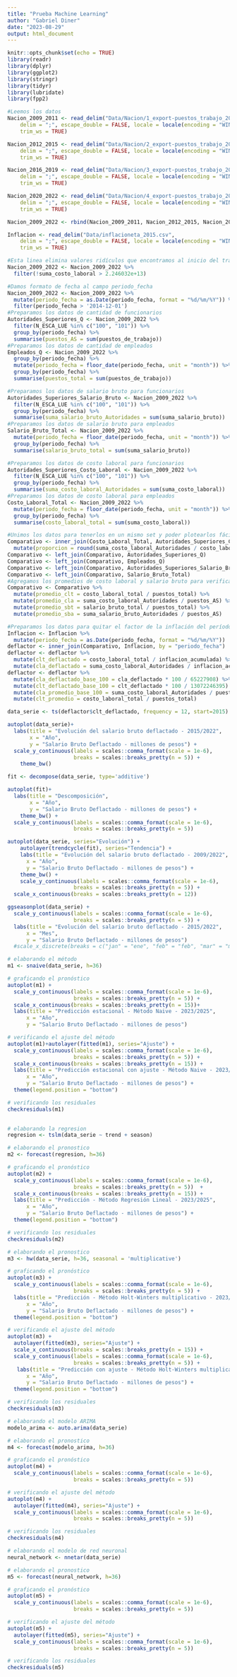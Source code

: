 ```yaml
---
title: "Prueba Machine Learning"
author: "Gabriel Diner"
date: "2023-08-29"
output: html_document
---
```


```r
knitr::opts_chunk$set(echo = TRUE)
library(readr)
library(dplyr)
library(ggplot2)
library(stringr)
library(tidyr)
library(lubridate)
library(fpp2)

```

```r
#Leemos los datos
Nacion_2009_2011 <- read_delim("Data/Nacion/1_export-puestos_trabajo_2009_2011.csv", 
    delim = ";", escape_double = FALSE, locale = locale(encoding = "WINDOWS-1252", decimal_mark = ","), 
    trim_ws = TRUE)

Nacion_2012_2015 <- read_delim("Data/Nacion/2_export-puestos_trabajo_2012_2015.csv", 
    delim = ";", escape_double = FALSE, locale = locale(encoding = "WINDOWS-1252", decimal_mark = ","), 
    trim_ws = TRUE)

Nacion_2016_2019 <- read_delim("Data/Nacion/3_export-puestos_trabajo_2016_2019.csv", 
    delim = ";", escape_double = FALSE, locale = locale(encoding = "WINDOWS-1252", decimal_mark = ","), 
    trim_ws = TRUE)

Nacion_2020_2022 <- read_delim("Data/Nacion/4_export-puestos_trabajo_2020_2022.csv", 
    delim = ";", escape_double = FALSE, locale = locale(encoding = "WINDOWS-1252", decimal_mark = ","), 
    trim_ws = TRUE)

Nacion_2009_2022 <- rbind(Nacion_2009_2011, Nacion_2012_2015, Nacion_2016_2019, Nacion_2020_2022)

Inflacion <- read_delim("Data/inflacioneta_2015.csv", 
    delim = ";", escape_double = FALSE, locale = locale(encoding = "WINDOWS-1252"), 
    trim_ws = TRUE)
```


```r
#Esta linea elimina valores ridículos que encontramos al inicio del trabajo, pero que estaban limitados a períodos y áreas de gobierno específicos. 
Nacion_2009_2022 <- Nacion_2009_2022 %>% 
  filter(!suma_costo_laboral > 2.246032e+13)
```

```r
#Damos formato de fecha al campo periodo_fecha
Nacion_2009_2022 <- Nacion_2009_2022 %>% 
  mutate(periodo_fecha = as.Date(periodo_fecha, format = "%d/%m/%Y")) %>% 
  filter(periodo_fecha > '2014-12-01')
#Preparamos los datos de cantidad de funcionarios
Autoridades_Superiores_Q <- Nacion_2009_2022 %>% 
  filter(N_ESCA_LUE %in% c("100", "101")) %>% 
  group_by(periodo_fecha) %>% 
  summarise(puestos_AS = sum(puestos_de_trabajo))
#Preparamos los datos de cantidad de empleados
Empleados_Q <- Nacion_2009_2022 %>% 
  group_by(periodo_fecha) %>% 
  mutate(periodo_fecha = floor_date(periodo_fecha, unit = "month")) %>% 
  group_by(periodo_fecha) %>% 
  summarise(puestos_total = sum(puestos_de_trabajo)) 
```

```r
#Preparamos los datos de salario bruto para funcionarios
Autoridades_Superiores_Salario_Bruto <- Nacion_2009_2022 %>% 
  filter(N_ESCA_LUE %in% c("100", "101")) %>% 
  group_by(periodo_fecha) %>% 
  summarise(suma_salario_bruto_Autoridades = sum(suma_salario_bruto))
#Preparamos los datos de salario bruto para empleados
Salario_Bruto_Total <- Nacion_2009_2022 %>% 
  mutate(periodo_fecha = floor_date(periodo_fecha, unit = "month")) %>% 
  group_by(periodo_fecha) %>% 
  summarise(salario_bruto_total = sum(suma_salario_bruto))
```


```r
#Preparamos los datos de costo laboral para funcionarios
Autoridades_Superiores_Costo_Laboral <- Nacion_2009_2022 %>% 
  filter(N_ESCA_LUE %in% c("100", "101")) %>% 
  group_by(periodo_fecha) %>% 
  summarise(suma_costo_laboral_Autoridades = sum(suma_costo_laboral))
#Preparamos los datos de costo laboral para empleados
Costo_Laboral_Total <- Nacion_2009_2022 %>% 
  mutate(periodo_fecha = floor_date(periodo_fecha, unit = "month")) %>% 
  group_by(periodo_fecha) %>% 
  summarise(costo_laboral_total = sum(suma_costo_laboral))
```

```r
#Unimos los datos para tenerlos en un mismo set y poder plotearlos fácilmente
Comparativo <- inner_join(Costo_Laboral_Total, Autoridades_Superiores_Costo_Laboral, by = "periodo_fecha") %>% 
  mutate(proporcion = round(suma_costo_laboral_Autoridades / costo_laboral_total * 100, 2))
Comparativo <- left_join(Comparativo, Autoridades_Superiores_Q)
Comparativo <- left_join(Comparativo, Empleados_Q)
Comparativo <- left_join(Comparativo, Autoridades_Superiores_Salario_Bruto)
Comparativo <- left_join(Comparativo, Salario_Bruto_Total)
#Agregamos los promedios de costo laboral y salario bruto para verificar que los valores obtenidos guarden cierta razonabilidad
Comparativo <- Comparativo %>% 
  mutate(promedio_clt = costo_laboral_total / puestos_total) %>% 
  mutate(promedio_cla = suma_costo_laboral_Autoridades / puestos_AS) %>% 
  mutate(promedio_sbt = salario_bruto_total / puestos_total) %>% 
  mutate(promedio_sba = suma_salario_bruto_Autoridades / puestos_AS)

```

```r
#Preparamos los datos para quitar el factor de la inflación del período en análisis
Inflacion <- Inflacion %>%
  mutate(periodo_fecha = as.Date(periodo_fecha, format = "%d/%m/%Y"))
deflactor <- inner_join(Comparativo, Inflacion, by = "periodo_fecha")
deflactor <- deflactor %>% 
  mutate(clt_deflactado = costo_laboral_total / inflacion_acumulada) %>% 
  mutate(cla_deflactado = suma_costo_laboral_Autoridades / inflacion_acumulada) 
deflactor <- deflactor %>% 
  mutate(cla_deflactado_base_100 = cla_deflactado * 100 / 65227908) %>% 
  mutate(clt_deflactado_base_100 = clt_deflactado * 100 / 13072246395) %>% 
  mutate(cla_promedio_base_100 = suma_costo_laboral_Autoridades / puestos_AS) %>% 
  mutate(clt_promedio = costo_laboral_total / puestos_total)
```

```r
data_serie <- ts(deflactor$clt_deflactado, frequency = 12, start=2015)
```

```r
autoplot(data_serie)+
  labs(title = "Evolución del salario bruto deflactado - 2015/2022",       
       x = "Año",
       y = "Salario Bruto Deflactado - millones de pesos") +
  scale_y_continuous(labels = scales::comma_format(scale = 1e-6),
                     breaks = scales::breaks_pretty(n = 5)) +
    theme_bw()
```
```r
fit <- decompose(data_serie, type='additive')

autoplot(fit)+
  labs(title = "Descomposición",                   
       x = "Año",
       y = "Salario Bruto Deflactado - millones de pesos") +
    theme_bw() +
  scale_y_continuous(labels = scales::comma_format(scale = 1e-6),
                     breaks = scales::breaks_pretty(n = 5))
```

```r
autoplot(data_serie, series="Evolución") + 
    autolayer(trendcycle(fit), series="Tendencia") +
    labs(title = "Evolución del salario bruto deflactado - 2009/2022",
      x = "Año",
      y = "Salario Bruto Deflactado - millones de pesos") + 
    theme_bw() +
    scale_y_continuous(labels = scales::comma_format(scale = 1e-6),
                     breaks = scales::breaks_pretty(n = 5)) +
  scale_x_continuous(breaks = scales::breaks_pretty(n = 12))
```

```r
ggseasonplot(data_serie) +
  scale_y_continuous(labels = scales::comma_format(scale = 1e-6),
                     breaks = scales::breaks_pretty(n = 5)) +
  labs(title = "Evolución del salario bruto deflactado - 2015/2022",
      x = "Mes",
      y = "Salario Bruto Deflactado - millones de pesos") 
  #scale_x_discrete(breaks = c("jan" = "ene", "feb" = "feb", "mar" = "mar", "apr" = "abr", "may" = "may", "jun" = "jun", "jul" = "jul", "aug" = "ago", "sep" = "sep", "oct" = "oct", "nov" = "nov", "dic" = "dic"))
```

```r
# elaborando el método
m1 <- snaive(data_serie, h=36)

# graficando el pronóstico
autoplot(m1) +
  scale_y_continuous(labels = scales::comma_format(scale = 1e-6),
                     breaks = scales::breaks_pretty(n = 5)) +
  scale_x_continuous(breaks = scales::breaks_pretty(n = 15))+
  labs(title = "Predicción estacional - Método Naive - 2023/2025",
      x = "Año",
      y = "Salario Bruto Deflactado - millones de pesos") 
```

```r
# verificando el ajuste del método
autoplot(m1)+autolayer(fitted(m1), series="Ajuste") +
  scale_y_continuous(labels = scales::comma_format(scale = 1e-6),
                     breaks = scales::breaks_pretty(n = 5)) +
  scale_x_continuous(breaks = scales::breaks_pretty(n = 15)) +
  labs(title = "Predicción estacional con ajuste - Método Naive - 2023/2025",
      x = "Año",
      y = "Salario Bruto Deflactado - millones de pesos") +
  theme(legend.position = "bottom")
```


```r
# verificando los residuales
checkresiduals(m1)
  
```


```r
# elaborando la regresion
regresion <- tslm(data_serie ~ trend + season)

# elaborando el pronostico
m2 <- forecast(regresion, h=36)

# graficando el pronóstico
autoplot(m2) +
  scale_y_continuous(labels = scales::comma_format(scale = 1e-6),
                     breaks = scales::breaks_pretty(n = 5))  +
  scale_x_continuous(breaks = scales::breaks_pretty(n = 15)) +
  labs(title = "Predicción - Método Regresión Lineal - 2023/2025",
      x = "Año",
      y = "Salario Bruto Deflactado - millones de pesos") +
  theme(legend.position = "bottom")
```

```r
# verificando los residuales
checkresiduals(m2)
```

```r
# elaborando el pronostico
m3 <- hw(data_serie, h=36, seasonal = 'multiplicative')

# graficando el pronóstico
autoplot(m3) +
  scale_y_continuous(labels = scales::comma_format(scale = 1e-6),
                     breaks = scales::breaks_pretty(n = 5)) +
  labs(title = "Predicción - Método Holt-Winters multiplicativo - 2023/2025",
      x = "Año",
      y = "Salario Bruto Deflactado - millones de pesos") +
  theme(legend.position = "bottom")
```

```r
# verificando el ajuste del método
autoplot(m3) +
  autolayer(fitted(m3), series="Ajuste") +
  scale_x_continuous(breaks = scales::breaks_pretty(n = 15)) +
  scale_y_continuous(labels = scales::comma_format(scale = 1e-6),
                     breaks = scales::breaks_pretty(n = 5)) +
   labs(title = "Predicción con ajuste - Método Holt-Winters multiplicativo - 2023/2025",
      x = "Año",
      y = "Salario Bruto Deflactado - millones de pesos") +
  theme(legend.position = "bottom")
```

```r
# verificando los residuales
checkresiduals(m3)
```

```r
# elaborando el modelo ARIMA
modelo_arima <- auto.arima(data_serie)

# elaborando el pronostico
m4 <- forecast(modelo_arima, h=36)

# graficando el pronóstico
autoplot(m4) +
  scale_y_continuous(labels = scales::comma_format(scale = 1e-6),
                     breaks = scales::breaks_pretty(n = 5))
```

```r
# verificando el ajuste del método
autoplot(m4) +
  autolayer(fitted(m4), series="Ajuste") +
  scale_y_continuous(labels = scales::comma_format(scale = 1e-6),
                     breaks = scales::breaks_pretty(n = 5))
```

```r
# verificando los residuales
checkresiduals(m4)
```

```r
# elaborando el modelo de red neuronal
neural_network <- nnetar(data_serie)

# elaborando el pronostico
m5 <- forecast(neural_network, h=36)

# graficando el pronóstico
autoplot(m5) + 
  scale_y_continuous(labels = scales::comma_format(scale = 1e-6),
                     breaks = scales::breaks_pretty(n = 5))
```

```r
# verificando el ajuste del método
autoplot(m5) + 
  autolayer(fitted(m5), series="Ajuste") +
  scale_y_continuous(labels = scales::comma_format(scale = 1e-6),
                     breaks = scales::breaks_pretty(n = 5))
```

```r
# verificando los residuales
checkresiduals(m5)
```






